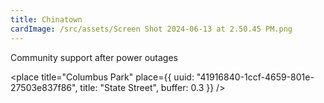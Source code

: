 ```yaml
---
title: Chinatown
cardImage: /src/assets/Screen Shot 2024-06-13 at 2.50.45 PM.png
---
```


Community support after power outages

<place
  title="Columbus Park"
  place={{
    uuid: "41916840-1ccf-4659-801e-27503e837f86",
    title: "State Street",
    buffer: 0.3
  }}
/>
